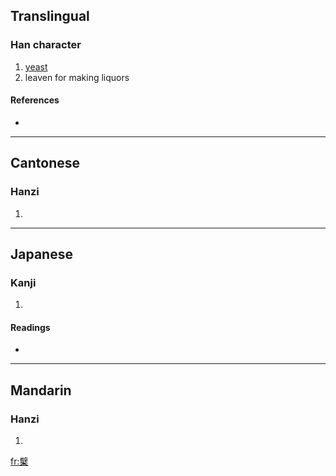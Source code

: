 {{see|蘖}}
==Translingual==

===Han character===
{{Han char|rn=75|rad=木|as=16|sn=20|four=4490<sub>4</sub>|canj=山十木 (UJD)}}

# [[yeast]]
# leaven for making liquors

====References====
* {{Han ref|kx=0561.330|dkj=15863|dj=0950.210|hdz=21318.110|uh=6AF1|ud=27377|bh=F458|bd=62552}}

----

==Cantonese==

===Hanzi===
{{yue-hanzi|jyut=|y=yit6}}

# {{defn|Cantonese}}

----

==Japanese==

===Kanji===
{{ja-kanji|grade=|rs=木16}}

# {{defn|Japanese}}

====Readings====
* {{ja-readings|on=[[げつ]] (getsu), [[げち]] (gechi), [[がつ]] (gatsu), [[がち]] (gachi)|kun=[[ひこばえ]] (hikobae)}}

----

==Mandarin==

===Hanzi===
{{cmn-hanzi|sim=蘖|pin=[[niè]] ([[nie4]])|wg=nieh<sup>4</sup>}}

# {{defn|Mandarin}}

[[fr:櫱]]